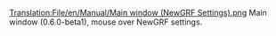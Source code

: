[[Translation:File/en/Manual/Main window (NewGRF Settings).png]]
Main window (0.6.0-beta1), mouse over NewGRF settings.
